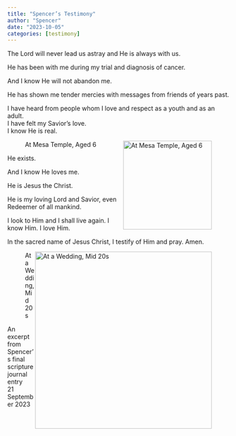 ```yaml
---
title: "Spencer’s Testimony"
author: "Spencer"
date: "2023-10-05"
categories: [testimony]
---
```


The Lord will never lead us astray and He is always with us.

He has been with me during my trial and diagnosis of cancer.

And I know He will not abandon me.

He has shown me tender mercies with messages from friends of years past.

I have heard from people whom I love and respect as a youth and as an adult.\
I have felt my Savior's love.\
I know He is real.

![At Mesa Temple, Aged 6](young.JPG){style="float:right;" fig-alt="At Marriage of an Aunt, 1994" width="201"}

He exists.

And I know He loves me.

He is Jesus the Christ.

He is my loving Lord and Savior, even Redeemer of all mankind.

I look to Him and I shall live again. I know Him. I love Him.

In the sacred name of Jesus Christ, I testify of Him and pray. Amen.

![At a Wedding, Mid 20s](peak.jpg){style="float:right;" fig-alt="At Marriage of a Friend" width="401"}

An excerpt from Spencer's final scripture journal entry\
21 September 2023

```{=html}
<script src="https://utteranc.es/client.js"
repo="https://github.com/spencerirvinereed/blogComment"
issue-term="pathname"
theme="github-light"
crossorigin="anonymous"
async>
</script>
```

